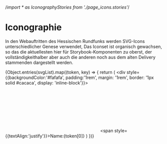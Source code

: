 /*import * as IconographyStories from './page_icons.stories'*/

<Meta title="Grundlegendes/Iconographie/Icons" />

# Iconographie

In den Webauftritten des Hessischen Rundfunks werden SVG-Icons unterschiedlicher Genese verwendet, Das Iconset ist organisch gewachsen, so das die aktuellesten hier für Storybook-Komponenten zu oberst, der vollständigkeithalber
aber auch die anderen noch aus dem alten Delivery stammenden dargestellt werden.

{Object.entries(svgList).map((token, key) => {
        return (
            <div style={{backgroundColor:'#fafafa', padding:'1rem', margin: '1rem', border: '1px solid #cacaca',  display: 'inline-block'}}>
            <svg className="svg-item"> 
                <use xlinkHref={token[1]}></use>
            </svg>
            <span style={{textAlign:'justify'}}>Name:{token[0]}</span>
            </div>
        )
})}